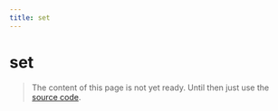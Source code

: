 ```yaml
---
title: set
---
```


# set

> The content of this page is not yet ready. Until then just use the [source code](https://github.com/fabian-hiller/valibot/blob/main/library/src/schemas/set/set.ts).
